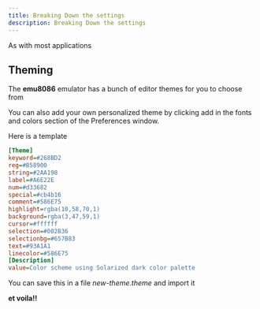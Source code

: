 ```yaml
---
title: Breaking Down the settings
description: Breaking Down the settings
---
```



As with most applications 

## Theming

The **emu8086** emulator has a bunch of editor themes for you to choose from


<div style={{display:'flex', flexWrap: 'wrap'}}>
<PicBg image="../light.png" imgalt="light" title="light" />

<PicBg image="../cobalt.png" imgalt="cobalt"  title="cobalt" />

<PicBg image="../dark-plus.png" imgalt="dark-plus"  title="dark-plus" />

<PicBg image="../monokai.png" imgalt="monokai"  title="monokai" />

</div>

You can also add your own personalized theme by clicking add in the
fonts and colors section of the Preferences window.

Here is a template

```ini
[Theme]
keyword=#268BD2
reg=#B58900
string=#2AA198
label=#A6E22E
num=#d33682
special=#cb4b16
comment=#586E75
highlight=rgba(10,58,70,1)
background=rgba(3,47,59,1)
cursor=#ffffff
selection=#002B36
selectionbg=#657B83
text=#93A1A1
linecolor=#586E75
[Description]
value=Color scheme using Solarized dark color palette

```
You can save this in a file *new-theme.theme* and import it 

**et voila!!**

<div style={{display:'flex', flexWrap: 'wrap'}}>
<PicBg image="../user-theme.png" imgalt="user-theme"   />
</div>


